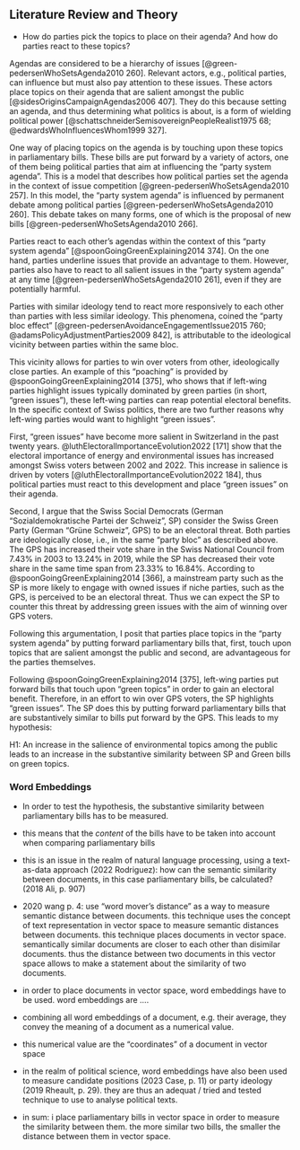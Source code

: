 ## Literature Review and Theory

- How do parties pick the topics to place on their agenda? And how do parties react to these topics?

Agendas are considered to be a hierarchy of issues [@green-pedersenWhoSetsAgenda2010 260]. Relevant actors, e.g., political parties, can influence but must also pay attention to these issues. These actors place topics on their agenda that are salient amongst the public [@sidesOriginsCampaignAgendas2006 407]. They do this because setting an agenda, and thus determining what politics is about, is a form of wielding political power [@schattschneiderSemisovereignPeopleRealist1975 68; @edwardsWhoInfluencesWhom1999 327].

One way of placing topics on the agenda is by touching upon these topics in parliamentary bills. These bills are put forward by a variety of actors, one of them being political parties that aim at influencing the “party system agenda”. This is a model that describes how political parties set the agenda in the context of issue competition [@green-pedersenWhoSetsAgenda2010 257]. In this model, the “party system agenda” is influenced by permanent debate among political parties [@green-pedersenWhoSetsAgenda2010 260]. This debate takes on many forms, one of which is the proposal of new bills [@green-pedersenWhoSetsAgenda2010 266].

Parties react to each other’s agendas within the context of this “party system agenda” [@spoonGoingGreenExplaining2014 374]. On the one hand, parties underline issues that provide an advantage to them. However, parties also have to react to all salient issues in the “party system agenda” at any time [@green-pedersenWhoSetsAgenda2010 261], even if they are potentially harmful.

Parties with similar ideology tend to react more responsively to each other than parties with less similar ideology. This phenomena, coined the “party bloc effect” [@green-pedersenAvoidanceEngagementIssue2015 760; @adamsPolicyAdjustmentParties2009 842], is attributable to the ideological vicinity between parties within the same bloc.

This vicinity allows for parties to win over voters from other, ideologically close parties. An example of this “poaching” is provided by @spoonGoingGreenExplaining2014 [375], who shows that if left-wing parties highlight issues typically dominated by green parties (in short, “green issues”), these left-wing parties can reap potential electoral benefits. In the specific context of Swiss politics, there are two further reasons why left-wing parties would want to highlight “green issues”.

First, “green issues” have become more salient in Switzerland in the past twenty years. @luthElectoralImportanceEvolution2022 [171] show that the electoral importance of energy and environmental issues has increased amongst Swiss voters between 2002 and 2022. This increase in salience is driven by voters [@luthElectoralImportanceEvolution2022 184], thus political parties must react to this development and place “green issues” on their agenda.

Second, I argue that the Swiss Social Democrats (German “Sozialdemokratische Partei der Schweiz”, SP) consider the Swiss Green Party (German “Grüne Schweiz”, GPS) to be an electoral threat. Both parties are ideologically close, i.e., in the same “party bloc” as described above. The GPS has increased their vote share in the Swiss National Council from 7.43% in 2003 to 13.24% in 2019, while the SP has decreased their vote share in the same time span from 23.33% to 16.84%. According to @spoonGoingGreenExplaining2014 [366], a mainstream party such as the SP is more likely to engage with owned issues if niche parties, such as the GPS, is perceived to be an electoral threat. Thus we can expect the SP to counter this threat by addressing green issues with the aim of winning over GPS voters.

Following this argumentation, I posit that parties place topics in the “party system agenda” by putting forward parliamentary bills that, first, touch upon topics that are salient amongst the public and second, are advantageous for the parties themselves.

Following @spoonGoingGreenExplaining2014 [375], left-wing parties put forward bills that touch upon “green topics” in order to gain an electoral benefit. Therefore, in an effort to win over GPS voters, the SP highlights “green issues”. The SP does this by putting forward parliamentary bills that are substantively similar to bills put forward by the GPS. This leads to my hypothesis:

H1: An increase in the salience of environmental topics among the public leads to an increase in the substantive similarity between SP and Green bills on green topics.

### Word Embeddings

- In order to test the hypothesis, the substantive similarity between parliamentary bills has to be measured.
- this means that the *content* of the bills have to be taken into account when comparing parliamentary bills
- this is an issue in the realm of natural language processing, using a text-as-data approach (2022 Rodriguez): how can the semantic similarity between documents, in this case parliamentary bills, be calculated? (2018 Ali, p. 907)

- 2020 wang p. 4: use “word mover’s distance” as a way to measure semantic distance between documents. this technique uses the concept of text representation in vector space to measure semantic distances between documents. this technique places documents in vector space. semantically similar documents are closer to each other than disimilar documents. thus the distance between two documents in this vector space allows to make a statement about the similarity of two documents.

- in order to place documents in vector space, word embeddings have to be used. word embeddings are ….
- combining all word embeddings of a document, e.g. their average, they convey the meaning of a document as a numerical value.
- this numerical value are the “coordinates” of a document in vector space
- in the realm of political science, word embeddings have also been used to measure candidate positions (2023 Case, p. 11) or party ideology (2019 Rheault, p. 29). they are thus an adequat / tried and tested technique to use to analyse political texts.

- in sum: i place parliamentary bills in vector space in order to measure the similarity between them. the more similar two bills, the smaller the distance between them in vector space.